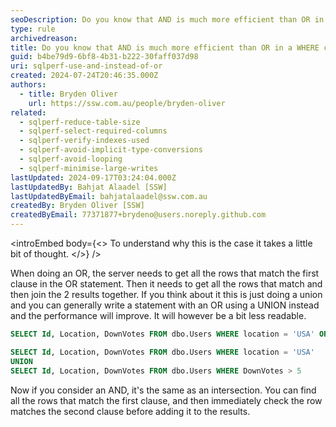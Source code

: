 ```yaml
---
seoDescription: Do you know that AND is much more efficient than OR in a WHERE clause?
type: rule
archivedreason:
title: Do you know that AND is much more efficient than OR in a WHERE clause?
guid: b4be79d9-6bf8-4b31-b222-30faff037d98
uri: sqlperf-use-and-instead-of-or
created: 2024-07-24T20:46:35.000Z
authors:
  - title: Bryden Oliver
    url: https://ssw.com.au/people/bryden-oliver
related:
  - sqlperf-reduce-table-size
  - sqlperf-select-required-columns
  - sqlperf-verify-indexes-used
  - sqlperf-avoid-implicit-type-conversions
  - sqlperf-avoid-looping
  - sqlperf-minimise-large-writes
lastUpdated: 2024-09-17T03:24:04.000Z
lastUpdatedBy: Bahjat Alaadel [SSW]
lastUpdatedByEmail: bahjatalaadel@ssw.com.au
createdBy: Bryden Oliver [SSW]
createdByEmail: 77371877+brydeno@users.noreply.github.com
---
```


<introEmbed
  body={<>
To understand why this is the case it takes a little bit of thought.
  </>}
/>
<youtubeEmbed url="https://www.youtube.com/embed/HFPtQxeFrVc" description="Video: Use AND instead of OR for SQL performance | Bryden Oliver (3 min)" />

 When doing an OR, the server needs to get all the rows that match the first clause in the OR statement. Then it needs to get all the rows that match and then join the 2 results together. If you think about it this is just doing a union and you can generally write a statement with an OR using a UNION instead and the performance will improve. It will however be a bit less readable.

```sql
SELECT Id, Location, DownVotes FROM dbo.Users WHERE location = 'USA' OR DownVotes > 5;

SELECT Id, Location, DownVotes FROM dbo.Users WHERE location = 'USA'
UNION
SELECT Id, Location, DownVotes FROM dbo.Users WHERE DownVotes > 5
```

Now if you consider an AND, it's the same as an intersection. You can find all the rows that match the first clause, and then immediately check the row matches the second clause before adding it to the results.
